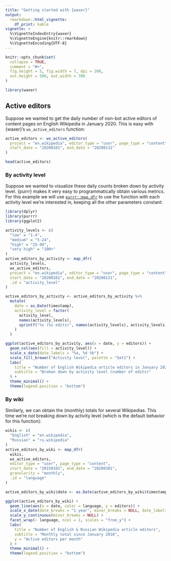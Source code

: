 ```yaml
---
title: "Getting started with {waxer}"
output:
  rmarkdown::html_vignette:
    df_print: kable
vignette: >
  %\VignetteIndexEntry{waxer}
  %\VignetteEngine{knitr::rmarkdown}
  %\VignetteEncoding{UTF-8}
---
```


```r
knitr::opts_chunk$set(
  collapse = TRUE,
  comment = "#>",
  fig.height = 5, fig.width = 7, dpi = 200,
  out.height = 500, out.width = 700
)
```

```r
library(waxer)
```

## Active editors

Suppose we wanted to get the daily number of non-bot active editors of content pages on English Wikipedia in January 2020. This is easy with {waxer}'s `wx_active_editors` function:

```r
active_editors <- wx_active_editors(
  project = "en.wikipedia", editor_type = "user", page_type = "content",
  start_date = "20200101", end_date = "20200131"
)
```
```r
head(active_editors)
```

### By activity level

Suppose we wanted to visualize these daily counts broken down by activity level. {purrr} makes it very easy to programmatically obtain various metrics. For this example we will use [`purrr::map_dfr`](https://purrr.tidyverse.org/reference/map.html) to use the function with each activity level we're interested in, keeping all the other parameters constant:

```r
library(dplyr)
library(purrr)
library(ggplot2)
```

```r
activity_levels <- c(
  "low" = "1-4",
  "medium" = "5-24",
  "high" = "25-99",
  "very high" = "100+"
)
active_editors_by_activity <- map_dfr(
  activity_levels,
  wx_active_editors,
  project = "en.wikipedia", editor_type = "user", page_type = "content",
  start_date = "20200101", end_date = "20200131",
  .id = "activity_level"
)
```

```r
active_editors_by_activity <- active_editors_by_activity %>%
  mutate(
    date = as.Date(timestamp),
    activity_level = factor(
      activity_level,
      names(activity_levels),
      sprintf("%s (%s edits)", names(activity_levels), activity_levels)
    )
  )

ggplot(active_editors_by_activity, aes(x = date, y = editors)) +
  geom_col(aes(fill = activity_level)) +
  scale_x_date(date_labels = "%a, %d %b") +
  scale_fill_brewer("Activity level", palette = "Set1") +
  labs(
    title = "Number of English Wikipedia article editors in January 2020",
    subtitle = "Broken down by activity level (number of edits)"
  ) +
  theme_minimal() +
  theme(legend.position = "bottom")
```

### By wiki

Similarly, we can obtain the (monthly) totals for several Wikipedias. This time we're *not* breaking down by activity level (which is the default behavior for this function):

```r
wikis <- c(
  "English" = "en.wikipedia",
  "Russian" = "ru.wikipedia"
)
active_editors_by_wiki <- map_dfr(
  wikis,
  wx_active_editors,
  editor_type = "user", page_type = "content",
  start_date = "20150101", end_date = "20200301",
  granularity = "monthly",
  .id = "language"
)
```

```r
active_editors_by_wiki$date <- as.Date(active_editors_by_wiki$timestamp)

ggplot(active_editors_by_wiki) +
  geom_line(aes(x = date, color = language, y = editors)) +
  scale_x_date(date_breaks = "1 year", minor_breaks = NULL, date_labels = "%b\n%Y") +
  scale_y_continuous(minor_breaks = NULL) +
  facet_wrap(~ language, ncol = 1, scales = "free_y") +
  labs(
    title = "Number of English & Russian Wikipedia article editors",
    subtitle = "Monthly total since January 2018",
    y = "Active editors per month"
  ) +
  theme_minimal() +
  theme(legend.position = "bottom")
```
